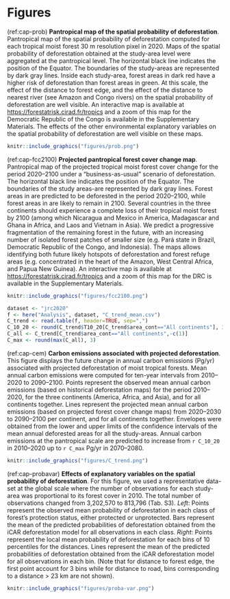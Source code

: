 # Figures {-}

<!----------------------------------------------------------------->
<!-- Pantropical map of the spatial probability of deforestation -->
<!----------------------------------------------------------------->

(ref:cap-prob) **Pantropical map of the spatial probability of deforestation**. Pantropical map of the spatial probability of deforestation computed for each tropical moist forest 30 m resolution pixel in 2020. Maps of the spatial probability of deforestation obtained at the study-area level were aggregated at the pantropical level. The horizontal black line indicates the position of the Equator. The boundaries of the study-areas are represented by dark gray lines. Inside each study-area, forest areas in dark red have a higher risk of deforestation than forest areas in green. At this scale, the effect of the distance to forest edge, and the effect of the distance to nearest river (see Amazon and Congo rivers) on the spatial probability of deforestation are well visible. An interactive map is available at <https://forestatrisk.cirad.fr/tropics> and a zoom of this map for the Democratic Republic of the Congo is available in the Supplementary Materials. The effects of the other environmental explanatory variables on the spatial probability of deforestation are well visible on these maps.

```r
knitr::include_graphics("figures/prob.png")
```

<!----------------------------------->
<!-- Projected forest cover change -->
<!----------------------------------->

(ref:cap-fcc2100) **Projected pantropical forest cover change map**. Pantropical map of the projected tropical moist forest cover change for the period 2020--2100 under a "business-as-usual" scenario of deforestation. The horizontal black line indicates the position of the Equator. The boundaries of the study areas-are represented by dark gray lines. Forest areas in \textcolor{red}{red} are predicted to be deforested in the period 2020--2100, while forest areas in \textcolor{darkgreen}{green} are likely to remain in 2100. Several countries in the three continents should experience a complete loss of their tropical moist forest by 2100 (among which Nicaragua and Mexico in America, Madagascar and Ghana in Africa, and Laos and Vietnam in Asia). We predict a progressive fragmentation of the remaining forest in the future, with an increasing number of isolated forest patches of smaller size (e.g. Pará state in Brazil, Democratic Republic of the Congo, and Indonesia). The maps allows identifying both future likely hotspots of deforestation and forest refuge areas (e.g. concentrated in the heart of the Amazon, West Central Africa, and Papua New Guinea). An interactive map is available at <https://forestatrisk.cirad.fr/tropics> and a zoom of this map for the DRC is available in the Supplementary Materials.

```r
knitr::include_graphics("figures/fcc2100.png")
```

<!-------------------------------------------------------------->
<!-- Carbon emissions associated with projected deforestation -->
<!-------------------------------------------------------------->

```r
dataset <- "jrc2020"
f <- here("Analysis", dataset, "C_trend_mean.csv")
C_trend <- read.table(f, header=TRUE, sep=",")
C_10_20 <- round(C_trend$T10_20[C_trend$area_cont=="All continents"], 3)
C_all <- C_trend[C_trend$area_cont=="All continents",-c(1)]
C_max <- round(max(C_all), 3)
```

(ref:cap-cem) **Carbon emissions associated with projected deforestation**. This figure displays the future change in annual carbon emissions (Pg/yr) associated with projected deforestation of moist tropical forests. Mean annual carbon emissions were computed for ten-year intervals from 2010--2020 to 2090--2100. Points represent the observed mean annual carbon emissions (based on historical deforestation maps) for the period 2010--2020, for the three continents (America, Africa, and Asia), and for all continents together. Lines represent the projected mean annual carbon emissions (based on projected forest cover change maps) from 2020--2030 to 2090--2100 per continent, and for all continents together. Envelopes were obtained from the lower and upper limits of the confidence intervals of the mean annual deforested areas for all the study-areas. Annual carbon emissions at the pantropical scale are predicted to increase from `r C_10_20` in 2010--2020 up to `r C_max` Pg/yr in 2070--2080.  

```r
knitr::include_graphics("figures/C_trend.png")
```

<!-------------------------------------------------------------------------------------->
<!-- Effects of explanatory variables on the spatial probability of deforestation -->
<!-------------------------------------------------------------------------------------->

(ref:cap-probavar) **Effects of explanatory variables on the spatial probability of deforestation**. For this figure, we used a representative data-set at the global scale where the number of observations for each study-area was proportional to its forest cover in 2010. The total number of observations changed
from 3,202,570 to 813,796 (Tab. S3). _Left_: Points represent the observed mean probability of deforestation in each class of forest's protection status, either protected or unprotected. Bars represent the mean of the predicted probabilities of deforestation obtained from the iCAR deforestation model for all observations in each class. _Right_: Points represent the local mean probability of deforestation for each bins of 10 percentiles for the distances. Lines represent the mean of the predicted probabilities of deforestation obtained from the iCAR deforestation model for all observations in each bin. (Note that for distance to forest edge, the first point account for 3 bins while for distance to road, bins corresponding to a distance > 23 km are not shown).

```r
knitr::include_graphics("figures/proba-var.png")
```

\newpage
